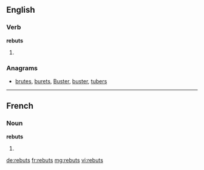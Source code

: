 ==English==

===Verb===
'''rebuts'''

# {{third-person singular of|rebut}}

===Anagrams===
* [[brutes#English|brutes]], [[burets#English|burets]], [[Buster#English|Buster]], [[buster#English|buster]], [[tubers#English|tubers]]

----

==French==

===Noun===
'''rebuts''' {{m}}

# {{plural of|rebut|lang=fr}}

[[de:rebuts]]
[[fr:rebuts]]
[[mg:rebuts]]
[[vi:rebuts]]